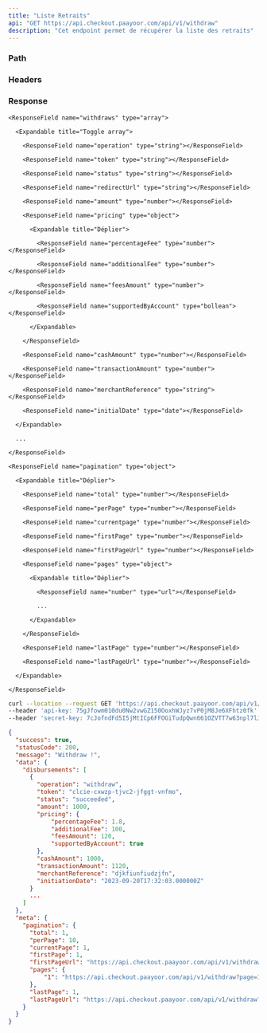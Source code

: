 ```yaml
---
title: "Liste Retraits"
api: "GET https://api.checkout.paayoor.com/api/v1/withdraw"
description: "Cet endpoint permet de récupérer la liste des retraits"
---
```


### Path

<ParamField path="perPage" type="number" required></ParamField>

<ParamField path="page" type="number" required></ParamField>

### Headers

<ParamField header="api-key" type="string" required></ParamField>

<ParamField header="secret-key" type="string" required></ParamField>

### Response

<ResponseField name="success" type="boolean"></ResponseField>

<ResponseField name="statusCode" type="number"></ResponseField>

<ResponseField name="message" type="string"></ResponseField>

<ResponseField name="data" type="object">

  <Expandable title="Déplier">

    <ResponseField name="withdraws" type="array">

      <Expandable title="Toggle array">

        <ResponseField name="operation" type="string"></ResponseField>

        <ResponseField name="token" type="string"></ResponseField>

        <ResponseField name="status" type="string"></ResponseField>

        <ResponseField name="redirectUrl" type="string"></ResponseField>

        <ResponseField name="amount" type="number"></ResponseField>

        <ResponseField name="pricing" type="object">

          <Expandable title="Déplier">

            <ResponseField name="percentageFee" type="number"></ResponseField>

            <ResponseField name="additionalFee" type="number"></ResponseField>

            <ResponseField name="feesAmount" type="number"></ResponseField>

            <ResponseField name="supportedByAccount" type="bollean"></ResponseField>

          </Expandable>

        </ResponseField>

        <ResponseField name="cashAmount" type="number"></ResponseField>

        <ResponseField name="transactionAmount" type="number"></ResponseField>

        <ResponseField name="merchantReference" type="string"></ResponseField>

        <ResponseField name="initialDate" type="date"></ResponseField>

      </Expandable>

      ...

    </ResponseField>

  </Expandable>

</ResponseField>

<ResponseField name="meta" type="object">

  <Expandable title="Déplier">

    <ResponseField name="pagination" type="object">

      <Expandable title="Déplier">

        <ResponseField name="total" type="number"></ResponseField>

        <ResponseField name="perPage" type="number"></ResponseField>

        <ResponseField name="currentpage" type="number"></ResponseField>

        <ResponseField name="firstPage" type="number"></ResponseField>

        <ResponseField name="firstPageUrl" type="number"></ResponseField>

        <ResponseField name="pages" type="object">

          <Expandable title="Déplier">

            <ResponseField name="number" type="url"></ResponseField>

            ...

          </Expandable>

        </ResponseField>

        <ResponseField name="lastPage" type="number"></ResponseField>

        <ResponseField name="lastPageUrl" type="number"></ResponseField>

      </Expandable>

    </ResponseField>

  </Expandable>

</ResponseField>

<RequestExample>

```bash cURL
curl --location --request GET 'https://api.checkout.paayoor.com/api/v1/withdraw' \
--header 'api-key: 75gJfowm010du0Nw2vwGZ150OoxhWJyz7vP0jM8Je6XFhtz0fk' \
--header 'secret-key: 7cJofndFd5I5jMtICp6FFOGiTudpQwn661OZVTT7w63npl7lJ1'
```

</RequestExample>

<ResponseExample>

```json Response
{
  "success": true,
  "statusCode": 200,
  "message": "Withdraw !",
  "data": {
    "disbursements": [
      {
        "operation": "withdraw",
        "token": "clcie-cxwzp-tjvc2-jfggt-vnfmo",
        "status": "succeeded",
        "amount": 1000,
        "pricing": {
            "percentageFee": 1.8,
            "additionalFee": 100,
            "feesAmount": 120,
            "supportedByAccount": true
        },
        "cashAmount": 1000,
        "transactionAmount": 1120,
        "merchantReference": "djkfiunfiudzjfn",
        "initiationDate": "2023-09-20T17:32:03.000000Z"
      }
      ...
    ]
  },
  "meta": {
    "pagination": {
      "total": 1,
      "perPage": 10,
      "currentPage": 1,
      "firstPage": 1,
      "firstPageUrl": "https://api.checkout.paayoor.com/api/v1/withdraw?page=1",
      "pages": {
          "1": "https://api.checkout.paayoor.com/api/v1/withdraw?page=1"
      },
      "lastPage": 1,
      "lastPageUrl": "https://api.checkout.paayoor.com/api/v1/withdraw?page=1"
    }
  }
}
```

</ResponseExample>
